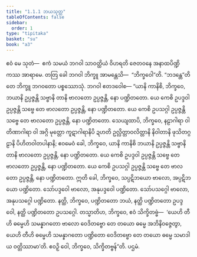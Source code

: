 ```yaml
---
title: "1.1.1 ဘယသုတ္တ"
tableOfContents: false
sidebar:
  order: 1
type: "tipitaka"
basket: "su"
book: "a3"
---
```



<DynamicBreadcrumb />

<Division number="1" book="a3">

<Paragraph number="2" book="a3">
ဧဝံ မေ သုတံ—  ဧကံ သမယံ ဘဂဝါ သာဝတ္ထိယံ ဝိဟရတိ ဇေတဝနေ အနာထပိဏ္ဍိကဿ အာရာမေ. တတြ ခေါ ဘဂဝါ ဘိက္ခူ အာမန္တေသိ—  “ဘိက္ခဝေါ”တိ. “ဘဒန္တေ”တိ တေ ဘိက္ခူ ဘဂဝတော ပစ္စဿောသုံ. ဘဂဝါ ဧတဒဝေါစ—
</Paragraph>

<Paragraph number="3" book="a3">
“ယာနိ ကာနိစိ, ဘိက္ခဝေ, ဘယာနိ ဥပ္ပဇ္ဇန္တိ သဗ္ဗာနိ တာနိ ဗာလတော ဥပ္ပဇ္ဇန္တိ, နော ပဏ္ဍိတတော. ယေ ကေစိ ဥပဒ္ဒဝါ ဥပ္ပဇ္ဇန္တိ သဗ္ဗေ တေ ဗာလတော ဥပ္ပဇ္ဇန္တိ, နော ပဏ္ဍိတတော. ယေ ကေစိ ဥပသဂ္ဂါ ဥပ္ပဇ္ဇန္တိ သဗ္ဗေ တေ ဗာလတော ဥပ္ပဇ္ဇန္တိ, နော ပဏ္ဍိတတော. သေယျထာပိ, ဘိက္ခဝေ, နဠာဂါရာ ဝါ တိဏာဂါရာ ဝါ အဂ္ဂိ မုတ္တော ကူဋာဂါရာနိပိ ဍဟတိ ဥလ္လိတ္တာဝလိတ္တာနိ နိဝါတာနိ ဖုသိတဂ္ဂဠာနိ ပိဟိတဝါတပါနာနိ; ဧဝမေဝံ ခေါ, ဘိက္ခဝေ, ယာနိ ကာနိစိ ဘယာနိ ဥပ္ပဇ္ဇန္တိ သဗ္ဗာနိ တာနိ ဗာလတော ဥပ္ပဇ္ဇန္တိ, နော ပဏ္ဍိတတော. ယေ ကေစိ ဥပဒ္ဒဝါ ဥပ္ပဇ္ဇန္တိ သဗ္ဗေ တေ ဗာလတော ဥပ္ပဇ္ဇန္တိ, နော ပဏ္ဍိတတော. ယေ ကေစိ ဥပသဂ္ဂါ ဥပ္ပဇ္ဇန္တိ သဗ္ဗေ တေ ဗာလတော ဥပ္ပဇ္ဇန္တိ, နော ပဏ္ဍိတတော.
</Paragraph>

<Paragraph number="4" book="a3">
ဣတိ ခေါ, ဘိက္ခဝေ, သပ္ပဋိဘယော ဗာလော, အပ္ပဋိဘယော ပဏ္ဍိတော. သော်ပဒ္ဒဝေါ ဗာလော, အနုပဒ္ဒဝေါ ပဏ္ဍိတော. သော်ပသဂ္ဂေါ ဗာလော, အနုပသဂ္ဂေါ ပဏ္ဍိတော. နတ္ထိ, ဘိက္ခဝေ, ပဏ္ဍိတတော ဘယံ, နတ္ထိ ပဏ္ဍိတတော ဥပဒ္ဒဝေါ, နတ္ထိ ပဏ္ဍိတတော ဥပသဂ္ဂေါ.
</Paragraph>

<Paragraph number="5" book="a3">
တသ္မာတိဟ, ဘိက္ခဝေ, ဧဝံ သိက္ခိတဗ္ဗံ—  ‘ယေဟိ တီဟိ ဓမ္မေဟိ သမန္နာဂတော ဗာလော ဝေဒိတဗ္ဗော တေ တယော ဓမ္မေ အဘိနိဝဇ္ဇေတွာ, ယေဟိ တီဟိ ဓမ္မေဟိ သမန္နာဂတော ပဏ္ဍိတော ဝေဒိတဗ္ဗော တေ တယော ဓမ္မေ သမာဒါယ ဝတ္တိဿာမာ’တိ. ဧဝဉှိ ဝေါ, ဘိက္ခဝေ, သိက္ခိတဗ္ဗန်”တိ.

</Paragraph>
</Division>

<Paragraph number="6" type="center" book="a3">
ပဌမံ.
</Paragraph>